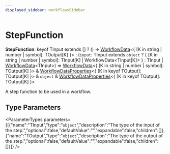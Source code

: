 ```yaml
---
displayed_sidebar: workflowsSidebar
---
```



# StepFunction

 **StepFunction**: keyof TInput extends [] ? () => [WorkflowData](workflows.WorkflowData.mdx)&#60;&#123; [K in string \| number \| symbol]: TOutput[K] &#125;&#62; : (`input`: TInput extends `object` ? &#123; [K in string \| number \| symbol]: TInput[K] \| WorkflowData&#60;TInput[K]&#62; &#125; : TInput \| [WorkflowData](workflows.WorkflowData.mdx)&#60;TInput&#62;) => [WorkflowData](workflows.WorkflowData.mdx)&#60;&#123; [K in string \| number \| symbol]: TOutput[K] &#125;&#62; & [WorkflowDataProperties](workflows.WorkflowDataProperties.mdx)&#60;&#123; [K in keyof TOutput]: TOutput[K] &#125;&#62; & `object` & [WorkflowDataProperties](workflows.WorkflowDataProperties.mdx)&#60;&#123; [K in keyof TOutput]: TOutput[K] &#125;&#62;

A step function to be used in a workflow.

## Type Parameters

<ParameterTypes parameters={[{"name":"TInput","type":"`object`","description":"The type of the input of the step.","optional":false,"defaultValue":"","expandable":false,"children":[]},{"name":"TOutput","type":"`object`","description":"The type of the output of the step.","optional":false,"defaultValue":"","expandable":false,"children":[]}]} />
